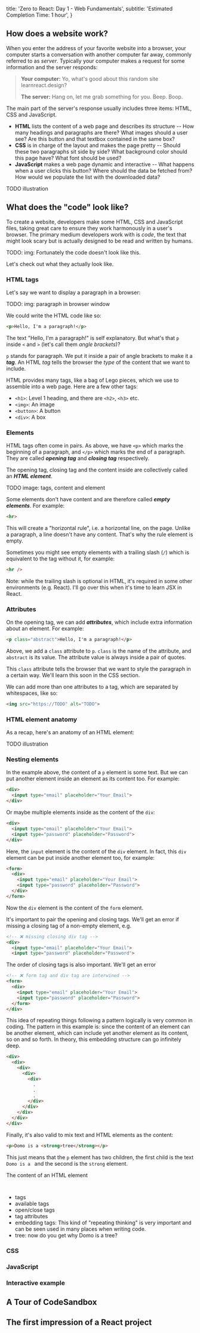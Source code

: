 
  title: 'Zero to React: Day 1 - Web Fundamentals',
  subtitle: 'Estimated Completion Time: 1 hour',
}


## How does a website work?

When you enter the address of your favorite website into a browser, your computer starts a conversation with another computer far away, commonly referred to as _server_. Typically your computer makes a request for some information and the server responds:

> **Your computer:** Yo, what's good about this random site learnreact.design?
>
> **The server:** Hang on, let me grab something for you. Beep. Boop.

The main part of the server's response usually includes three items: HTML, CSS and JavaScript.

- **HTML** lists the content of a web page and describes its structure -- How many headings and paragraphs are there? What images should a user see? Are this button and that textbox contained in the same box?
- **CSS** is in charge of the layout and makes the page pretty -- Should these two paragraphs sit side by side? What background color should this page have? What font should be used?
- **JavaScript** makes a web page dynamic and interactive -- What happens when a user clicks this button? Where should the data be fetched from? How would we populate the list with the downloaded data?

TODO illustration

## What does the "code" look like?

To create a website, developers make some HTML, CSS and JavaScript files, taking great care to ensure they work harmonously in a user's browser. The primary medium developers work with is _code_, the text that might look scary but is actually designed to be read and written by humans.

TODO: img: Fortunately the code doesn't look like this.

Let's check out what they actually look like.

### HTML tags

Let's say we want to display a paragraph in a browser:

TODO: img: paragraph in browser window

We could write the HTML code like so:

```html
<p>Hello, I'm a paragraph!</p>
```

The text "Hello, I'm a paragraph!" is self explanatory. But what's that `p` inside `<` and `>` (let's call them _angle brackets_)?

`p` stands for paragraph. We put it inside a pair of angle brackets to make it a **_tag_**. An HTML _tag_ tells the browser the _type_ of the content that we want to include.

HTML provides many tags, like a bag of Lego pieces, which we use to assemble into a web page. Here are a few other tags:

- `<h1>`: Level 1 heading, and there are `<h2>`, `<h3>` etc.
- `<img>`: An image
- `<button>`: A button
- `<div>`: A box

### Elements

HTML tags often come in pairs. As above, we have `<p>` which marks the beginning of a paragraph, and `</p>` which marks the end of a paragraph. They are called **_opening tag_** and **_closing tag_** respectively.

The opening tag, closing tag and the content inside are collectively called an **_HTML element_**.

TODO image: tags, content and element

Some elements don't have content and are therefore called **_empty elements_**. For example:

```html
<hr>
```

This will create a "horizontal rule", i.e. a horizontal line, on the page. Unlike a paragraph, a line doesn't have any content. That's why the rule element is empty.

Sometimes you might see empty elements with a trailing slash (`/`) which is equivalent to the tag without it, for example:

```html
<hr />
```

Note: while the trailing slash is optional in HTML, it's required in some other environments (e.g. React). I'll go over this when it's time to learn JSX in React.

### Attributes

On the opening tag, we can add **_attributes_**, which include extra information about an element. For example:

```html
<p class="abstract">Hello, I'm a paragraph!</p>
```

Above, we add a `class` attribute to `p`. `class` is the name of the attribute, and `abstract` is its value. The attribute value is always inside a pair of quotes.

This `class` attribute tells the browser that we want to style the paragraph in a certain way. We'll learn this soon in the CSS section.

We can add more than one attributes to a tag, which are separated by whitespaces, like so:

```html
<img src="https://TODO" alt="TODO">
```

### HTML element anatomy

As a recap, here's an anatomy of an HTML element:

TODO illustration

### Nesting elements

In the example above, the content of a `p` element is some text. But we can put another element inside an element as its content too. For example:

```html
<div>
  <input type="email" placeholder="Your Email">
</div>
```

Or maybe multiple elements inside as the content of the `div`:

```html
<div>
  <input type="email" placeholder="Your Email">
  <input type="password" placeholder="Password">
</div>
```

Here, the `input` element is the content of the `div` element. In fact, this `div` element can be put inside another element too, for example:

```html
<form>
  <div>
    <input type="email" placeholder="Your Email">
    <input type="password" placeholder="Password">
  </div>
</form>
```

Now the `div` element is the content of the `form` element.

It's important to pair the opening and closing tags. We'll get an error if missing a closing tag of a non-empty element, e.g.

```html
<!-- ❌ missing closing div tag -->
<div>
  <input type="email" placeholder="Your Email">
  <input type="password" placeholder="Password">  
```

The order of closing tags is also important. We'll get an error

```html
<!-- ❌ form tag and div tag are interwined -->
<form>
  <div>
    <input type="email" placeholder="Your Email">
    <input type="password" placeholder="Password">
  </form>
</div>
```

This idea of repeating things following a pattern logically is very common in coding. The pattern in this example is: since the content of an element can be another element, which can include yet another element as its content, so on and so forth. In theory, this embedding structure can go infinitely deep.

```html
<div>
  <div>
    <div>
      <div>
        <div>
          .
          .
          .
        </div>
      </div>
    </div>
  </div>
</div>
```

Finally, it's also valid to mix text and HTML elements as the content:

```html
<p>Domo is a <strong>tree</strong></p>
```

This just means that the `p` element has two children, the first child is the text `Domo is a ` and the second is the `strong` element.

The content of an HTML element

```html

```

```html

```

- tags
- available tags
- open/close tags
- tag attributes
- embedding tags: This kind of "repeating thinking" is very important and can be seen used in many places when writing code.
- tree: now do you get why Domo is a tree?

### CSS

### JavaScript

### Interactive example

## A Tour of CodeSandbox

## The first impression of a React project
